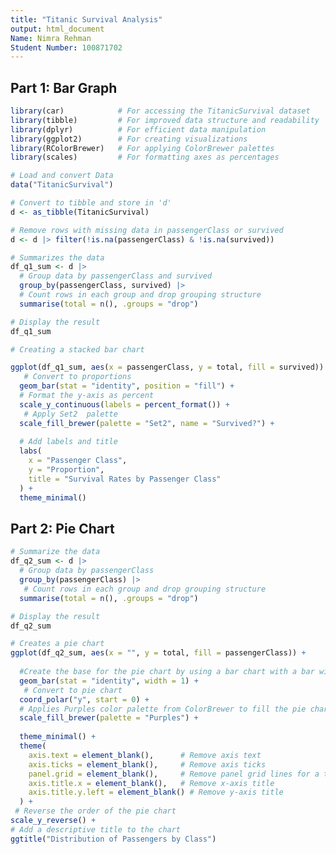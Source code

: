 ---
title: "Titanic Survival Analysis"
output: html_document
Name: Nimra Rehman
Student Number: 100871702
---

## Part 1: Bar Graph

```{r}

library(car)            # For accessing the TitanicSurvival dataset
library(tibble)         # For improved data structure and readability
library(dplyr)          # For efficient data manipulation
library(ggplot2)        # For creating visualizations
library(RColorBrewer)   # For applying ColorBrewer palettes
library(scales)         # For formatting axes as percentages

# Load and convert Data
data("TitanicSurvival")

# Convert to tibble and store in 'd'
d <- as_tibble(TitanicSurvival)

# Remove rows with missing data in passengerClass or survived
d <- d |> filter(!is.na(passengerClass) & !is.na(survived))

# Summarizes the data
df_q1_sum <- d |> 
  # Group data by passengerClass and survived
  group_by(passengerClass, survived) |> 
  # Count rows in each group and drop grouping structure
  summarise(total = n(), .groups = "drop")

# Display the result
df_q1_sum

# Creating a stacked bar chart 

ggplot(df_q1_sum, aes(x = passengerClass, y = total, fill = survived)) +
   # Convert to proportions
  geom_bar(stat = "identity", position = "fill") +  
  # Format the y‐axis as percent
  scale_y_continuous(labels = percent_format()) +                
   # Apply Set2  palette
  scale_fill_brewer(palette = "Set2", name = "Survived?") + 
  
  # Add labels and title
  labs(                                         
    x = "Passenger Class", 
    y = "Proportion", 
    title = "Survival Rates by Passenger Class"
  ) +
  theme_minimal()  

```

## Part 2: Pie Chart

```{r}
# Summarize the data 
df_q2_sum <- d |> 
  # Group data by passengerClass
  group_by(passengerClass) |> 
   # Count rows in each group and drop grouping structure
  summarise(total = n(), .groups = "drop")

# Display the result
df_q2_sum

# Creates a pie chart
ggplot(df_q2_sum, aes(x = "", y = total, fill = passengerClass)) +
  
  #Create the base for the pie chart by using a bar chart with a bar width of 1
  geom_bar(stat = "identity", width = 1) + 
   # Convert to pie chart
  coord_polar("y", start = 0) +    
  # Applies Purples color palette from ColorBrewer to fill the pie chart segments
  scale_fill_brewer(palette = "Purples") + 
 
  theme_minimal() +                                
  theme(
    axis.text = element_blank(),      # Remove axis text
    axis.ticks = element_blank(),     # Remove axis ticks
    panel.grid = element_blank(),     # Remove panel grid lines for a tidy background
    axis.title.x = element_blank(),   # Remove x-axis title
    axis.title.y.left = element_blank() # Remove y-axis title
  ) +
 # Reverse the order of the pie chart
scale_y_reverse() + 
# Add a descriptive title to the chart
ggtitle("Distribution of Passengers by Class")  
```
